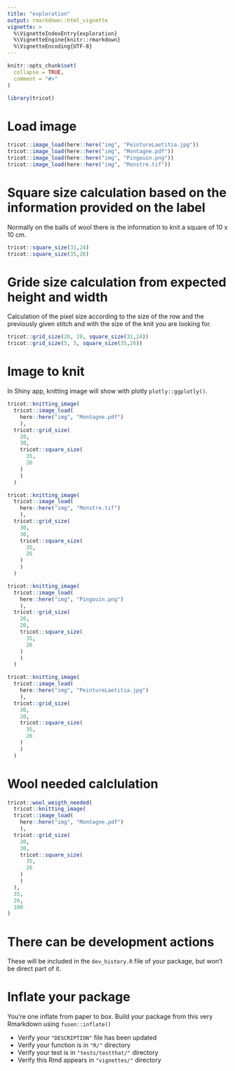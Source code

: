 ```yaml
---
title: "exploration"
output: rmarkdown::html_vignette
vignette: >
  %\VignetteIndexEntry{exploration}
  %\VignetteEngine{knitr::rmarkdown}
  %\VignetteEncoding{UTF-8}
---
```


```r
knitr::opts_chunk$set(
  collapse = TRUE,
  comment = "#>"
)
```

```r
library(tricot)
```

<!--

# Description of your package

This will fill the description of your package.
Add this chunk using `fusen::description_chunk()`
--> 


  
  

# Load image  

  

```r
tricot::image_load(here::here("img", "PeintureLaetitia.jpg"))
tricot::image_load(here::here("img", "Montagne.pdf"))
tricot::image_load(here::here("img", "Pingouin.png"))
tricot::image_load(here::here("img", "Monstre.tif"))
```

  
  
  

# Square size calculation based on the information provided on the label   

  
Normally on the balls of wool there is the information to knit a square of 10 x 10 cm.
  

  

```r
tricot::square_size(31,24)
tricot::square_size(35,26)
```

  
  

# Gride size calculation from expected height and width   

  
Calculation of the pixel size according to the size of the row and the previously given stitch and with the size of the knit you are looking for.  
  

  

```r
tricot::grid_size(20, 20, square_size(31,24)) 
tricot::grid_size(5, 5, square_size(35,26))
```

  
  

# Image to knit       

  
In Shiny app, knitting image will show with plotly `plotly::ggplotly()`.  
  

  

```r

tricot::knitting_image(
  tricot::image_load(
    here::here("img", "Montagne.pdf")
    ), 
  tricot::grid_size(
    20, 
    30, 
    tricot::square_size(
      35,
      26
    )
    )
  )

tricot::knitting_image(
  tricot::image_load(
    here::here("img", "Monstre.tif")
    ), 
  tricot::grid_size(
    30, 
    30, 
    tricot::square_size(
      35,
      26
    )
    )
  )

tricot::knitting_image(
  tricot::image_load(
    here::here("img", "Pingouin.png")
    ), 
  tricot::grid_size(
    20, 
    20, 
    tricot::square_size(
      35,
      26
    )
    )
  )

tricot::knitting_image(
  tricot::image_load(
    here::here("img", "PeintureLaetitia.jpg")
    ), 
  tricot::grid_size(
    30, 
    20, 
    tricot::square_size(
      35,
      26
    )
    )
  )

```

  
  
  

# Wool needed calclulation           

  

  

```r

tricot::wool_weigth_needed(
  tricot::knitting_image(
  tricot::image_load(
    here::here("img", "Montagne.pdf")
    ), 
  tricot::grid_size(
    20, 
    30, 
    tricot::square_size(
      35,
      26
    )
    )
  ),
  35,
  26,
  100
)

```

  
  
  

# There can be development actions

These will be included in the `dev_history.R` file of your package, but won't be direct part of it.


# Inflate your package

You're one inflate from paper to box.
Build your package from this very Rmarkdown using `fusen::inflate()`

- Verify your `"DESCRIPTION"` file has been updated
- Verify your function is in `"R/"` directory
- Verify your test is in `"tests/testthat/"` directory
- Verify this Rmd appears in `"vignettes/"` directory



